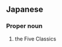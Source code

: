 ==Japanese==
{{wikipedia|lang=ja}}
{{ja-kanjitab|ご|きょう|yomi=o}}

===Proper noun===
{{ja-pos|proper|ごきょう|kyu=五經}}

# {{lb|ja|sort=こきょう'|Confucianism}} the Five Classics